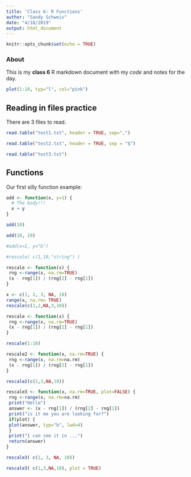 ```yaml
---
title: 'Class 6: R Functions'
author: "Sandy Schweis"
date: "4/18/2019"
output: html_document
---
```


```r
knitr::opts_chunk$set(echo = TRUE)
```

### About
This is my **class 6** R markdown document with my *code* and notes for the day.

```r
plot(1:10, typ="l", col="pink")
```

## Reading in files practice

There are 3 files to read.

```r
read.table("test1.txt", header = TRUE, sep=",")
```
```r
read.table("test2.txt", header = TRUE, sep = "$")
```
```r
read.table("test3.txt")
```

## Functions

Our first silly function example:
```r
add <- function(x, y=1) {
  # The body!!!
  x + y
}
```

```r
add(10)
```

```r
add(10, 10)
```

```r
#add(x=1, y="b")
```


```r
#rescale( c(1,10,"string") )
```

```r
rescale <- function(x) {
 rng <-range(x, na.rm=TRUE)
 (x - rng[1]) / (rng[2] - rng[1])
}

```

```r
x <- c(1, 2, 3, NA, 10)
range(x, na.rm= TRUE)
rescale(c(1,2,NA,3,10))
```



```r
rescale <- function(x) {
 rng <-range(x, na.rm=TRUE)
 (x - rng[1]) / (rng[2] - rng[1])
}

```

```r
rescale(1:10)
```

```r
rescale2 <- function(x, na.rm=TRUE) {
 rng <-range(x, na.rm=na.rm)
 (x - rng[1]) / (rng[2] - rng[1])
}
```

```r
rescale2(c(1,3,NA,10))
```



```r
rescale3 <- function(x, na.rm=TRUE, plot=FALSE) {
 rng <-range(x, na.rm=na.rm)
 print("Hello")
 answer <- (x - rng[1]) / (rng[2] - rng[1])
 print("is it me you are looking for?")
 if(plot) {
 plot(answer, typ="b", lwd=4)
 }
 print("I can see it in ...")
 return(answer)
}
```

```r
rescale3( c(1, 3, NA, 10))
```

```r
rescale3( c(1,3,NA,10), plot = TRUE)
```



